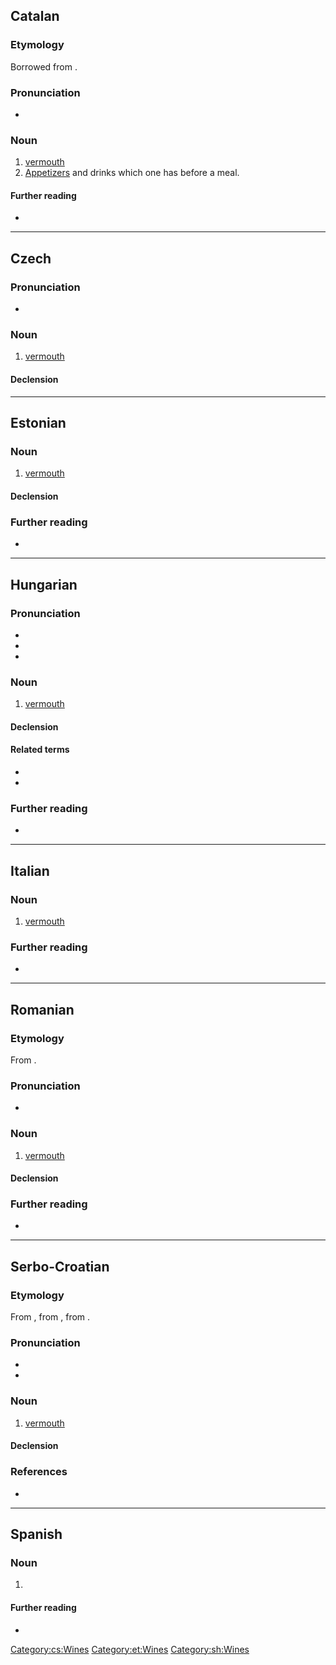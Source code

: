 {{also|vermút}}
==Catalan==

===Etymology===
Borrowed from {{bor|ca|de|Wermut}}.

===Pronunciation===
* {{ca-IPA}}

===Noun===
{{ca-noun|m}}

# [[vermouth]]
# [[appetizer|Appetizers]] and drinks which one has before a meal.
#: {{syn|ca|aperitiu}}

====Further reading====
* {{R:IEC2}}

{{c|ca|Food and drink|Wines}}

----

==Czech==

===Pronunciation===
* {{cs-IPA}}

===Noun===
{{cs-noun|g=m}}

# [[vermouth]]

====Declension====
{{rfinfl|cs|noun}}

[[Category:cs:Wines]]

----

==Estonian==
{{wikipedia|lang=et}}

===Noun===
{{et-noun|vermuti|vermutit}}

# [[vermouth]]

====Declension====
{{rfinfl|et|noun}}

===Further reading===
* {{R:EKSS}}

[[Category:et:Wines]]

----

==Hungarian==

===Pronunciation===
* {{hu-IPA}}
* {{hyphenation|hu|ver|mut}}
* {{rhymes|hu|ut}}

===Noun===
{{hu-noun|ok}}

# [[vermouth]]

====Declension====
{{hu-infl-nom|vermuto|o}}{{hu-pos-otok|vermut|j|jai}}

====Related terms====
* {{l|hu|ürmös}}
* {{l|hu|ürmösbor}}

===Further reading===
* {{R:ErtSz}}

{{topics|hu|Wines}}

----

==Italian==

===Noun===
{{it-noun|m|-}}

# [[vermouth]]

===Further reading===
* {{R:it:Treccani}}

{{C|it|Wines}}

----

==Romanian==

===Etymology===
From {{bor|ro|fr|vermouth}}.

===Pronunciation===
* {{IPA|ro|/verˈmut/}}

===Noun===
{{ro-noun|n|vermuturi}}

# [[vermouth]]

====Declension====
{{ro-noun-n-uri}}

===Further reading===
* {{R:DEX}}

----

==Serbo-Croatian==

===Etymology===
From {{etyl|en|sh}} {{m|en|vermouth}}, from {{etyl|fr|sh}} {{m|fr|vermout}}, from {{etyl|de|sh}} {{m|de|Wermut}}.

===Pronunciation===
* {{IPA|sh|/ʋěrmut/}}
* {{hyphenation|sh|ver|mut}}

===Noun===
{{sh-noun|g=m|head=vèrmut}}

# [[vermouth]]

====Declension====
{{sh-decl-noun
|vermut|vermuti
|vermuta|vermuta
|vermutu|vermutima
|vermut|vermute
|vermute|vermuti
|vermutu|vermutima
|vermutom|vermutima
}}

===References===
* {{R:sh:HJP|f19uWhJ1}}

[[Category:sh:Wines]]

----

==Spanish==

===Noun===
{{es-noun|m}}

# {{alt form|es|vermú}}

====Further reading====
* {{R:DRAE}}